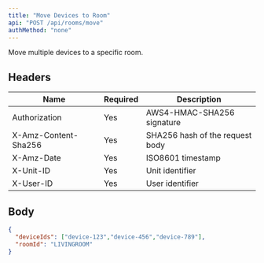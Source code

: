 ```yaml
---
title: "Move Devices to Room"
api: "POST /api/rooms/move"
authMethod: "none"
---
```


Move multiple devices to a specific room.

## Headers


| Name | Required | Description |
| --- | --- | --- |
| Authorization | Yes | AWS4-HMAC-SHA256 signature |
| X-Amz-Content-Sha256 | Yes | SHA256 hash of the request body |
| X-Amz-Date | Yes | ISO8601 timestamp |
| X-Unit-ID | Yes | Unit identifier |
| X-User-ID | Yes | User identifier |


## Body

```json
{
  "deviceIds": ["device-123","device-456","device-789"],
  "roomId": "LIVINGROOM"
}
```

